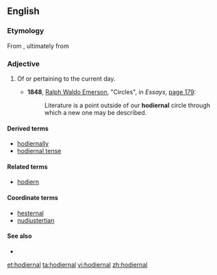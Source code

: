 ==English==

===Etymology===

From {{suffix|hodiern|al}}, ultimately from {{etyl|la|en}} {{term|lang=la|hodiernus}}

===Adjective===
{{head|en|adjective}}

# {{context|rare}} Of or pertaining to the current day.
#* '''1848''', [[w:Ralph Waldo Emerson|Ralph Waldo Emerson]], "Circles", in ''Essays'', [http://books.google.com/books?id=1CQEAAAAQAAJ&pg=PA179 page 179]:
#*: Literature is a point outside of our '''hodiernal''' circle through which a new one may be described.

====Derived terms====
* [[hodiernally]]
* [[hodiernal tense]]

====Related terms====
* [[hodiern]]

====Coordinate terms====
* [[hesternal]]
* [[nudiustertian]]

====See also====
* {{pedialite|Hodiernal tense}}

[[et:hodiernal]]
[[ta:hodiernal]]
[[vi:hodiernal]]
[[zh:hodiernal]]
